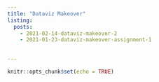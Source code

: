 ```yaml
---
title: "Dataviz Makeover"
listing:
  posts:
    - 2021-02-14-dataviz-makeover-2
    - 2021-01-23-dataviz-makeover-assignment-1

    
---
```


```r
knitr::opts_chunk$set(echo = TRUE)
```
